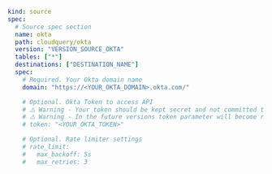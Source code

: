 ```yaml copy
kind: source
spec:
  # Source spec section
  name: okta
  path: cloudquery/okta
  version: "VERSION_SOURCE_OKTA"
  tables: ["*"]
  destinations: ["DESTINATION_NAME"]
  spec:
    # Required. Your Okta domain name
    domain: "https://<YOUR_OKTA_DOMAIN>.okta.com/"

    # Optional. Okta Token to access API
    # ⚠️ Warning - Your token should be kept secret and not committed to source control.
    # ⚠️ Warning - In the future versions token parameter will become required.
    # token: "<YOUR_OKTA_TOKEN>"

    # Optional. Rate limiter settings
    # rate_limit:
    #   max_backoff: 5s
    #   max_retries: 3
```
